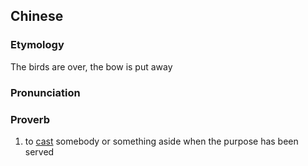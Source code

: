 {{also|鸟尽弓藏}}
==Chinese==
{{zh-forms|s=鸟尽弓藏}}

===Etymology===
The birds are over, the bow is put away

===Pronunciation===
{{zh-pron
|m=niǎojìngōngcáng
|c=niu5 zeon6 gung1 cong4
|cat=prov
}}

===Proverb===
{{zh-proverb}}

# to [[cast]] somebody or something aside when the purpose has been served
